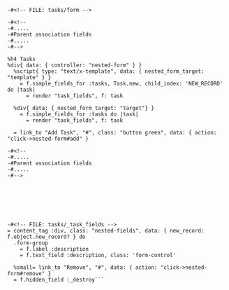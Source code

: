 ```haml
-#<!-- FILE: tasks/form -->

-#<!--
-#.....
-#Parent association fields
-#.....
-#-->

%h4 Tasks
%div{ data: { controller: "nested-form" } }
  %script{ type: "text/x-template", data: { nested_form_target: "template" } }
    = f.simple_fields_for :tasks, Task.new, child_index: 'NEW_RECORD' do |task|
      = render "task_fields", f: task

  %div{ data: { nested_form_target: "target"} }
    = f.simple_fields_for :tasks do |task|
      = render "task_fields", f: task

  = link_to "Add Task", "#", class: "button green", data: { action: "click->nested-form#add" }

-#<!--
-#.....
-#Parent association fields
-#.....
-#-->







-#<!-- FILE: tasks/_task_fields -->
= content_tag :div, class: "nested-fields", data: { new_record: f.object.new_record? } do
  .form-group
    = f.label :description
    = f.text_field :description, class: 'form-control'

  %small= link_to "Remove", "#", data: { action: "click->nested-form#remove" }
  = f.hidden_field :_destroy```